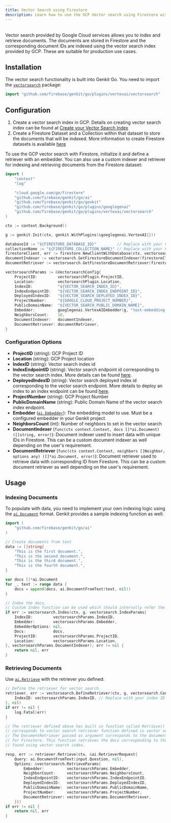 ```yaml
---
title: Vector Search using Firestore
description: Learn how to use the GCP Vector search using Firestore with Genkit.
---
```



<div style="display: flex; justify-content: space-between; align-items: center; gap: 1rem; margin: 1rem 0 1rem 0;">
  <LanguageSelector />
  <CopyMarkdownButton />
</div>

<LanguageContent lang="go">

Vector search provided by Google Cloud services allows you to index and retrieve documents. The documents are stored in Firestore and the corresponding document IDs are indexed using the vector search index provided by GCP. These are suitable for production use cases.

## Installation

The vector search functionality is built into Genkit Go. You need to import the [`vectorsearch`](https://pkg.go.dev/github.com/firebase/genkit/go/plugins/vertexai/vectorsearch) package:

```go
import "github.com/firebase/genkit/go/plugins/vertexai/vectorsearch"
```

## Configuration

1. Create a vector search index in GCP. Details on creating vector search index can be found at [Create your Vector Search Index](https://cloud.google.com/vertex-ai/docs/vector-search/create-manage-index#create-index)
2. Create a Firestore Dataset and a Collection within that dataset to store the documents that will be indexed. More information to create Firestore datasets is available [here](https://firebase.google.com/docs/firestore/quickstart#create)

To use the GCP vector search with Firestore, initialize it and define a retriever with an embedder. You can also use a custom indexer and retriever for indexing and retrieving documents from the Firestore dataset:

```go
import (
	"context"
	"log"

	"cloud.google.com/go/firestore"
	"github.com/firebase/genkit/go/ai"
	"github.com/firebase/genkit/go/genkit"
	"github.com/firebase/genkit/go/plugins/googlegenai"
	"github.com/firebase/genkit/go/plugins/vertexai/vectorsearch"
)

ctx := context.Background()

g := genkit.Init(ctx, genkit.WithPlugins(&googlegenai.VertexAI{}))

databaseId := "${FIRESTORE_DATABASE_ID}"         // Replace with your Firestore database ID
collectionName := "${FIRESTORE_COLLECTION_NAME}" // Replace with your Firestore collection name
firestoreClient, err := firestore.NewClientWithDatabase(ctx, vectorsearchPlugin.ProjectID, databaseId)
documentIndexer := vectorsearch.GetFirestoreDocumentIndexer(firestoreClient, collectionName)
documentRetriever := vectorsearch.GetFirestoreDocumentRetriever(firestoreClient, collectionName)

vectorsearchParams := &VectorsearchConfig{
    ProjectID:         vectorsearchPlugin.ProjectID,
    Location:          vectorsearchPlugin.Location,
    IndexID:           "${VECTOR_SEARCH_INDEX_ID}",                           // Replace with your index ID
    IndexEndpointID:   "${VECTOR_SEARCH_INDEX_ENDPOINT_ID}",                  // Replace with your index endpoint ID
    DeployedIndexID:   "${VECTOR_SEARCH_DEPLOYED_INDEX_ID}",                  // Replace with your deployed index ID
    ProjectNumber:     "${GOOGLE_CLOUD_PROJECT_NUMBER}",                      // Replace with your Google Cloud project number
    PublicDomainName:  "${VECTOR_SEARCH_PUBLIC_DOMAIN_NAME}",                 // Replace with your public domain name
    Embedder:          googlegenai.VertexAIEmbedder(g, "text-embedding-004"), // Replace with your desired embedder
    NeighborsCount:    10,                                                    // Number of neighbors to retrieve
    DocumentIndexer:   documentIndexer,
    DocumentRetriever: documentRetriever,
}
```

### Configuration Options

- **ProjectID** (string): GCP Project ID
- **Location** (string): GCP Project location
- **IndexID** (string): Vector search index id
- **IndexEndpointID** (string): Vector search endpoint id corresponding to the vector search index. More details can be found [here](https://cloud.google.com/vertex-ai/docs/vector-search/deploy-index-public#create-index-endpoint).
- **DeployedIndexID** (string): Vector search deployed index id corresponding to the vector search endpoint. More details to deploy an index to an index endpoint can be found [here](https://cloud.google.com/vertex-ai/docs/vector-search/deploy-index-public#deploy-index).
- **ProjectNumber** (string): GCP Project Number
- **PublicDomainName** (string): Public Domain Name of the vector search index endpoint.
- **Embedder** ([`ai.Embedder`](https://pkg.go.dev/github.com/firebase/genkit/go/ai#Embedder)): The embedding model to use. Must be a configured embedder in your Genkit project.
- **NeighborsCount** (int): Number of neighbors to set in the vector search
- **DocumentIndexer** (`func(ctx context.Context, docs []*ai.Document) ([]string, error)`): Document indexer used to insert data with unique IDs in Firestore. This can be a custom document indexer as well depending on the user's requirement.
- **DocumentRetriever** (`func(ctx context.Context, neighbors []Neighbor, options any) ([]*ai.Document, error)`): Document retriever used to retrieve data with corresponding ID from Firestore. This can be a custom document retriever as well depending on the user's requirement.
## Usage

### Indexing Documents

To populate with data, you need to implement your own indexing logic using the [`ai.Document`](https://pkg.go.dev/github.com/firebase/genkit/go/ai#Document) format. Genkit provides a sample indexing function as well:

```go
import (
    "github.com/firebase/genkit/go/ai"
)

// Create documents from text
data := []string{
    "This is the first document.",
    "This is the second document.",
    "This is the third document.",
    "This is the fourth document.",
}

var docs []*ai.Document
for _, text := range data {
	docs = append(docs, ai.DocumentFromText(text, nil))
}

// Index the docs.
// Custom Index function can be used which should internally refer the indexer function for Firestore
if err := vectorsearch.Index(ctx, g, vectorsearch.IndexParams{
    IndexID:         vectorsearchParams.IndexID,
    Embedder:        vectorsearchParams.Embedder,
    EmbedderOptions: nil,
    Docs:            docs,
    ProjectID:       vectorsearchParams.ProjectID,
    Location:        vectorsearchParams.Location,
}, vectorsearchParams.DocumentIndexer); err != nil {
    return nil, err
}
```

### Retrieving Documents

Use [`ai.Retrieve`](https://pkg.go.dev/github.com/firebase/genkit/go/ai#Retrieve) with the retriever you defined:

```go
// Define the retriever for vector search.
retriever, err := vectorsearch.DefineRetriever(ctx, g, vectorsearch.Config{
    IndexID: vectorsearchParams.IndexID, // Replace with your index ID
}, nil)
if err != nil {
    log.Fatal(err)
}

// The retriever defined above has built in function called Retrieve() which 
// corresponds to vector search retriever function defined in vector search plugin.
// The DocumentRetriever passed as argument corresponds to the documentretriever 
// for Firestore. This function retrieves the docs corresponding to the Neighbor IDs
// found using vector search index.

resp, err := retriever.Retrieve(ctx, &ai.RetrieverRequest{
    Query: ai.DocumentFromText(input.Question, nil),
    Options: &vectorsearch.RetrieveParams{
        Embedder:          vectorsearchParams.Embedder,
        NeighborCount:     vectorsearchParams.NeighborsCount,
        IndexEndpointID:   vectorsearchParams.IndexEndpointID,
        DeployedIndexID:   vectorsearchParams.DeployedIndexID,
        PublicDomainName:  vectorsearchParams.PublicDomainName,
        ProjectNumber:     vectorsearchParams.ProjectNumber,
        DocumentRetriever: vectorsearchParams.DocumentRetriever,
    }})
if err != nil {
    return nil, err
}
```

</LanguageContent>